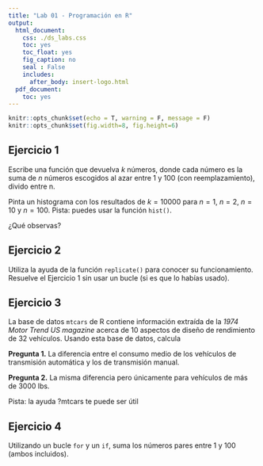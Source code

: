 ```yaml
---
title: "Lab 01 - Programación en R"
output:
  html_document:
    css: ./ds_labs.css
    toc: yes
    toc_float: yes
    fig_caption: no
    seal : False
    includes:
      after_body: insert-logo.html
  pdf_document:
    toc: yes
---
```



<div class="title-logo"></div>

```r
knitr::opts_chunk$set(echo = T, warning = F, message = F)
knitr::opts_chunk$set(fig.width=8, fig.height=6) 
```


## Ejercicio 1

Escribe una función que devuelva $k$ números, donde cada número es
la suma de $n$ números escogidos al azar entre 1 y 100 (con reemplazamiento), divido entre n.

Pinta un histograma con los resultados de $k=10000$ para $n=1$, $n=2$, $n=10$ y $n=100$.
Pista: puedes usar la función `hist()`.

¿Qué observas?


## Ejercicio 2

Utiliza la ayuda de la función `replicate()` para conocer su funcionamiento.
Resuelve el Ejercicio 1 sin usar un bucle (si es que lo habías usado).


## Ejercicio 3

La base de datos `mtcars` de R contiene información extraída de la *1974 Motor Trend US magazine* acerca de 10 aspectos de diseño de rendimiento de 32 vehículos. 
Usando esta base de datos, calcula 

**Pregunta 1.** La diferencia entre el consumo medio de los vehículos de transmisión automática y los de transmisión manual.

**Pregunta 2.** La misma diferencia pero únicamente para vehículos de más de 3000 lbs.

Pista: la ayuda ?mtcars te puede ser útil

## Ejercicio 4

Utilizando un bucle `for` y un `if`, suma los números pares entre 1 y 100 (ambos incluidos).

